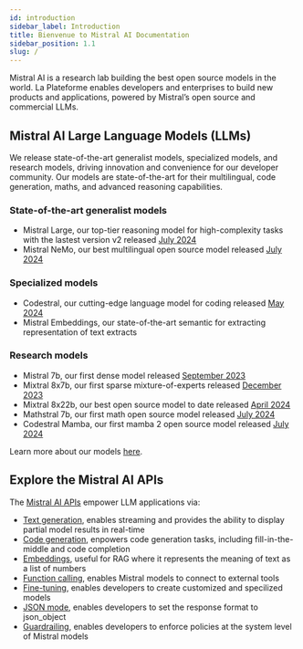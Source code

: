 ```yaml
---
id: introduction
sidebar_label: Introduction
title: Bienvenue to Mistral AI Documentation
sidebar_position: 1.1
slug: /
---
```


Mistral AI is a research lab building the best open source models in the world. La Plateforme enables developers and enterprises to build new products and applications, powered by Mistral’s open source and commercial LLMs. 

## Mistral AI Large Language Models (LLMs)

We release state-of-the-art generalist models, specialized models, and research models, driving innovation and convenience for our developer community. Our models are state-of-the-art for their multilingual, code generation, maths, and advanced reasoning capabilities.

### State-of-the-art generalist models

- Mistral Large, our top-tier reasoning model for high-complexity tasks with the lastest version v2 released [July 2024](https://mistral.ai/news/mistral-large-2407/)
- Mistral NeMo, our best multilingual open source model released [July 2024](https://mistral.ai/news/mistral-nemo/)

### Specialized models
- Codestral, our cutting-edge language model for coding released [May 2024](https://mistral.ai/news/codestral/)
- Mistral Embeddings, our state-of-the-art semantic for extracting representation of text extracts

### Research models
- Mistral 7b, our first dense model released [September 2023](https://mistral.ai/news/announcing-mistral-7b/)
- Mixtral 8x7b, our first sparse mixture-of-experts released [December 2023](https://mistral.ai/news/mixtral-of-experts/)
- Mixtral 8x22b, our best open source model to date released [April 2024](https://mistral.ai/news/mixtral-8x22b/)
- Mathstral 7b, our first math open source model released [July 2024](https://mistral.ai/news/mathstral/)
- Codestral Mamba, our first mamba 2 open source model released [July 2024](https://mistral.ai/news/codestral-mamba/)

Learn more about our models [here](/getting-started/models/).

## Explore the Mistral AI APIs

The [Mistral AI APIs](https://console.mistral.ai/) empower LLM applications via:

- [Text generation](/capabilities/completion), enables streaming and provides the ability to display partial model results in real-time
- [Code generation](/capabilities/code_generation), enpowers code generation tasks, including fill-in-the-middle and code completion
- [Embeddings](/capabilities/embeddings), useful for RAG where it represents the meaning of text as a list of numbers
- [Function calling](/capabilities/function_calling), enables Mistral models to connect to external tools
- [Fine-tuning](/capabilities/finetuning), enables developers to create customized and specilized models
- [JSON mode](/capabilities/json_mode), enables developers to set the response format to json_object
- [Guardrailing](/capabilities/guardrailing), enables developers to enforce policies at the system level of Mistral models
